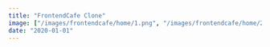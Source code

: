 ```yaml
---
title: "FrontendCafe Clone"
image: ["/images/frontendcafe/home/1.png", "/images/frontendcafe/home/2.png"]
date: "2020-01-01"
---
```


<Header
  title="FrontendCafe Clone"
  img="/images/frontendcafe/1.PNG"
  alt="FrontendCafe Picture"
/>
<List
  tec={["React"]}
  lib={["TailwindCSS", "React Modal", "React Bootstrap"]}
  year="2021"
  client="Propio"
  website="https://aguzzdev.github.io/react-frontendCafe-clon"
  repo="https://github.com/AguzzDev/react-frontendCafe-clon"
/>
<Galery
  imgs={[
    "/images/frontendcafe/1.PNG",
    "/images/frontendcafe/2.PNG",
    "/images/frontendcafe/3.PNG",
    "/images/frontendcafe/4.PNG",
    "/images/frontendcafe/5.PNG",
    "/images/frontendcafe/6.PNG",
  ]}
  alt="FrontendCafe Clone"
/>
